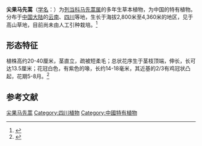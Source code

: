 {{Speciesbox
| name = 尖果马先蒿
| status = 
| status_system = 
| image =The flower of Pedicularis oxycarpa 02.jpg
| genus = Pedicularis
| species = oxycarpa
| authority = Franch. ex Maxim.
}}

'''尖果马先蒿'''（[[学名|学名]]：{{lang|la|''Pedicularis oxycarpa''}}）为[[列当科|列当科]][[马先蒿属|马先蒿属]]的多年生草本植物，为中国的特有植物。分布于[[中国大陆|中国大陆]]的[[云南|云南]]、[[四川|四川]]等地，生长于海拔2,800米至4,360米的地区，见于高山草地，目前尚未由人工引种栽培。<ref>{{cite web| url =http://www.bioinfo.cn/db05/KmzwSpecies.php?action=view&id=21422| title =尖果马先蒿| work =《中国高等植物数据库全库》| publisher =中国科学院微生物研究所| author =昆明植物研究所| accessdate =2009-02-25| deadurl =yes| archiveurl =https://web.archive.org/web/20160305030635/http://www.bioinfo.cn/db05/KmzwSpecies.php?action=view&id=21422| archivedate =2016-03-05}}</ref>

==形态特征==
植株高约20-40厘米，茎直立，疏被短柔毛；总状花序生于茎枝顶端，伸长，长可达13.5厘米；花冠白色，有紫色的喙，长约14-18毫米，其近基的2/3有鸡冠状凸起，花期5-8月。<ref>{{cite web | url = http://db.kib.ac.cn/CNFlora/SearchResult.aspx?CPNI=CPNI-091-43511 | title = 尖果马先蒿 | work = 《中国植物物种数据信息库》 | publisher = 中国科学院微生物研究所 | author = 中国科学院昆明植物研究所 | accessdate = 2015-09-17 }}</ref>
== 参考文献 ==
{{reflist}}
{{Taxonbar|from=Q11038333}}

[[Category:马先蒿属|尖果马先蒿]]
[[Category:四川植物|Category:四川植物]]
[[Category:中國特有植物|Category:中國特有植物]]


{{植物小作品}}